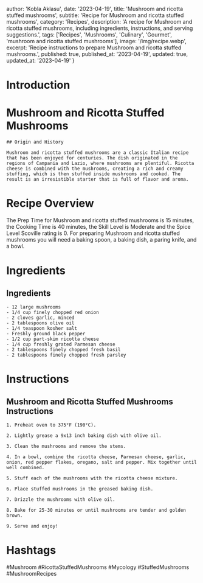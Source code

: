 
  author: 'Kobla Aklasu',
  date: '2023-04-19',
  title: 'Mushroom and ricotta stuffed mushrooms',
  subtitle: 'Recipe for Mushroom and ricotta stuffed mushrooms',
  category: 'Recipes',
  description: 'A recipe for Mushroom and ricotta stuffed mushrooms, including ingredients, instructions, and serving suggestions.',
  tags: ['Recipes', 'Mushrooms', 'Culinary', 'Gourmet', 'mushroom and ricotta stuffed mushrooms'],
  image: '/img/recipe.webp',
  excerpt: 'Recipe instructions to prepare Mushroom and ricotta stuffed mushrooms.',
  published: true,
  published_at: '2023-04-19',
  updated: true,
  updated_at: '2023-04-19'
}


  # Introduction

# Mushroom and Ricotta Stuffed Mushrooms
    
    ## Origin and History
    
    Mushroom and ricotta stuffed mushrooms are a classic Italian recipe that has been enjoyed for centuries. The dish originated in the regions of Campania and Lazio, where mushrooms are plentiful. Ricotta cheese is combined with the mushrooms, creating a rich and creamy stuffing, which is then stuffed inside mushrooms and cooked. The result is an irresistible starter that is full of flavor and aroma.

# Recipe Overview

The Prep Time for Mushroom and ricotta stuffed mushrooms is 15 minutes, the Cooking Time is 40 minutes, the Skill Level is Moderate and the Spice Level Scoville rating is 0.
    For preparing Mushroom and ricotta stuffed mushrooms you will need a baking spoon, a baking dish, a paring knife, and a bowl.

# Ingredients

## Ingredients
    
    - 12 large mushrooms
    - 1/4 cup finely chopped red onion
    - 2 cloves garlic, minced
    - 2 tablespoons olive oil
    - 1/4 teaspoon kosher salt
    - Freshly ground black pepper
    - 1/2 cup part-skim ricotta cheese
    - 1/4 cup freshly grated Parmesan cheese
    - 2 tablespoons finely chopped fresh basil
    - 2 tablespoons finely chopped fresh parsley

# Instructions

## Mushroom and Ricotta Stuffed Mushrooms Instructions
    
    1. Preheat oven to 375°F (190°C).
    
    2. Lightly grease a 9x13 inch baking dish with olive oil.
    
    3. Clean the mushrooms and remove the stems.
    
    4. In a bowl, combine the ricotta cheese, Parmesan cheese, garlic, onion, red pepper flakes, oregano, salt and pepper. Mix together until well combined.
    
    5. Stuff each of the mushrooms with the ricotta cheese mixture.
    
    6. Place stuffed mushrooms in the greased baking dish.
    
    7. Drizzle the mushrooms with olive oil.
    
    8. Bake for 25-30 minutes or until mushrooms are tender and golden brown.
    
    9. Serve and enjoy!

# Hashtags

#Mushroom #RicottaStuffedMushrooms #Mycology #StuffedMushrooms #MushroomRecipes



